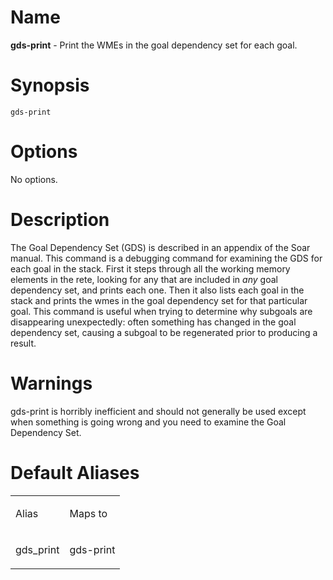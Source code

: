 = Name =
'''gds-print''' - Print the WMEs in the goal dependency set for each goal.

= Synopsis =
 gds-print
= Options =
No options.
= Description =
The Goal Dependency Set (GDS) is described in an appendix of the Soar manual. 
This command is a debugging command for examining the GDS 
for each goal in the stack.  First it steps through all 
the working memory elements in the rete, looking for any that are
included in ''any'' goal dependency set, and prints each one.  Then
it also lists each goal in the stack and prints the wmes in the goal
dependency set for that particular goal.  This command is useful when
trying to determine why subgoals are disappearing unexpectedly:  often
something has changed in the goal dependency set, causing 
a subgoal to be regenerated prior to producing a result.

= Warnings =
gds-print is horribly inefficient and should not generally be used except when something is going wrong and you need to examine the Goal Dependency Set.

= Default Aliases =
{| border="1" cellpadding="2"
| Alias || Maps to
|-
| gds_print || gds-print
|}

